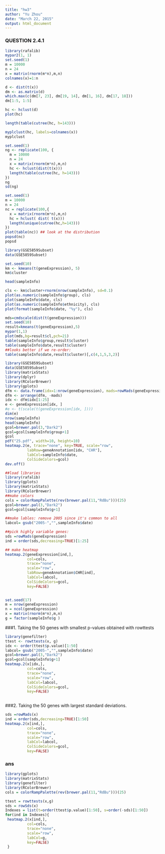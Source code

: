```yaml
---
title: "hw3"
author: "Yu Zhou"
date: "March 22, 2015"
output: html_document
---
```


### QUESTION 2.4.1
```r
library(rafalib)
mypar2(1, 1)
set.seed(1)
m = 10000
n = 24
x = matrix(rnorm(m*n),m,n)
colnames(x)=1:n

d <- dist(t(x))
dm <- as.matrix(d)
which.max(c(dm[7, 23], dm[19, 14], dm[1, 16], dm[17, 18]))
dm[1:5, 1:5]

hc <- hclust(d)
plot(hc)

length(table(cutree(hc, h=143)))

myplclust(hc, labels=colnames(x))
myplclust
```


```r
set.seed(1)
ng <- replicate(100, {
  m = 10000
  n = 24
  x = matrix(rnorm(m*n),m,n)
  hc <- hclust(dist(t(x)))
  length(table(cutree(hc, h=143)))
})
ng
sd(ng)
```

```r
set.seed(1)
m = 10000
n = 24
nc = replicate(100,{
  x = matrix(rnorm(m*n),m,n)
  hc = hclust( dist( t(x)))
  length(unique(cutree(hc,h=143)))
})
plot(table(nc)) ## look at the distribution
popsd(nc)
popsd
```


```r
library(GSE5859Subset)
data(GSE5859Subset)

set.seed(10)
km <- kmeans(t(geneExpression), 5)
km$cluster

head(sampleInfo)

cls <- km$cluster+rnorm(nrow(sampleInfo), sd=0.1)
plot(as.numeric(sampleInfo$group), cls)
plot(sampleInfo$date, cls)
plot(as.numeric(sampleInfo$ethnicity), cls)
plot(format(sampleInfo$date, "%y"), cls)
```

```r
mds=cmdscale(dist(t(geneExpression)))
set.seed(10)
result=kmeans(t(geneExpression),5)
mypar(1,1)
plot(mds,bg=result$cl,pch=21)
table(sampleInfo$group,result$cluster)
table(sampleInfo$date,result$cluster)
##looks better if we re-order:
table(sampleInfo$date,result$cluster)[,c(4,1,5,3,2)]
```


```r
library(GSE5859Subset)
data(GSE5859Subset)
library(matrixStats)
library(dplyr)
library(RColorBrewer)
library(gplots)
dfm <- data.frame(idx=1:nrow(geneExpression), mads=rowMads(geneExpression))
dfm <- arrange(dfm, -mads)
idx <- dfm$idx[1:25]
e <- geneExpression[idx, ]
#e <- t(scale(t(geneExpression[idx, ])))
dim(e)
nrow(sampleInfo)
head(sampleInfo)
gcol=brewer.pal(3,"Dark2")
gcol=gcol[sampleInfo$group+1]
gcol
pdf("25.pdf", width=10, height=10)
heatmap.2(e, trace="none", key=TRUE, scale="row",
          labRow=geneAnnotation[idx, "CHR"],
          labCol=sampleInfo$date,
          ColSideColors=gcol)
dev.off()
```


```r
##load libraries
library(rafalib)
library(gplots)
library(matrixStats)
library(RColorBrewer)
##make colors
cols = colorRampPalette(rev(brewer.pal(11,"RdBu")))(25)
gcol=brewer.pal(3,"Dark2")
gcol=gcol[sampleInfo$g+1]

##make lables: remove 2005 since it's common to all
labcol= gsub("2005-","",sampleInfo$date)  

##pick highly variable genes:
sds =rowMads(geneExpression)
ind = order(sds,decreasing=TRUE)[1:25]

## make heatmap
heatmap.2(geneExpression[ind,],
          col=cols,
          trace="none",
          scale="row",
          labRow=geneAnnotation$CHR[ind],
          labCol=labcol,
          ColSideColors=gcol,
          key=FALSE)
    
```

```r
set.seed(17)
m = nrow(geneExpression)
n = ncol(geneExpression)
x = matrix(rnorm(m*n),m,n)
g = factor(sampleInfo$g )
```

###1. Taking the 50 genes with smallest p-values obtained with rowttests
```r
library(genefilter)
ttest <- rowttests(x, g)
idx <- order(ttest$p.value)[1:50]
labcol= gsub("2005-","",sampleInfo$date)  
gcol=brewer.pal(3,"Dark2")
gcol=gcol[sampleInfo$g+1]
heatmap.2(x[idx,],
          col=cols,
          trace="none",
          scale="row",
          labCol=labcol,
          ColSideColors=gcol,
          key=FALSE)
    
```


###2. Taking the 50 genes with largest standard deviations.
```r
sds =rowMads(x)
ind = order(sds,decreasing=TRUE)[1:50]
heatmap.2(x[ind,],
          col=cols,
          trace="none",
          scale="row",
          labCol=labcol,
          ColSideColors=gcol,
          key=FALSE)
```

### ans
```r
library(gplots)
library(matrixStats)
library(genefilter)
library(RColorBrewer)
cols = colorRampPalette(rev(brewer.pal(11,"RdBu")))(25)

ttest = rowttests(x,g)
sds = rowSds(x)
Indexes = list(t=order(ttest$p.value)[1:50], s=order(-sds)[1:50])
for(ind in Indexes){
 heatmap.2(x[ind,],
          col=cols,
          trace="none",
          scale="row",
          labCol=g,
          key=FALSE)
 }
```

